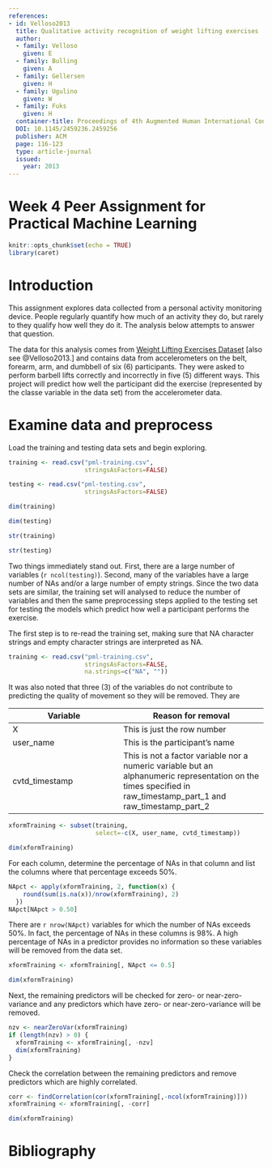 ```yaml
---
references:
- id: Velloso2013
  title: Qualitative activity recognition of weight lifting exercises
  author:
  - family: Velloso
    given: E
  - family: Bulling
    given: A
  - family: Gellersen
    given: H
  - family: Ugulino
    given: W
  - family: Fuks
    given: H
  container-title: Proceedings of 4th Augmented Human International Conference
  DOI: 10.1145/2459236.2459256
  publisher: ACM
  page: 116-123
  type: article-journal
  issued:
    year: 2013
---
```


Week 4 Peer Assignment for Practical Machine Learning
=====================================================

```r
knitr::opts_chunk$set(echo = TRUE)
library(caret)
```

# Introduction

This assignment explores data collected from a personal activity monitoring
device. People regularly quantify how much of an activity they do, but
rarely to they qualify how well they do it. The analysis below attempts to
answer that question.

The data for this analysis comes from [Weight Lifting Exercises Dataset](http://web.archive.org/web/20161224072740/http:/groupware.les.inf.puc-rio.br/har)
[also see @Velloso2013.] and contains data from accelerometers on the
belt, forearm, arm, and dumbbell of six (6) participants. They were asked
to perform barbell lifts correctly and incorrectly in five (5) different
ways. This project will predict how well the participant did the exercise
(represented by the classe variable in the data set) from the accelerometer
data.

# Examine data and preprocess

Load the training and testing data sets and begin exploring.

```r
training <- read.csv("pml-training.csv",
                     stringsAsFactors=FALSE)

testing <- read.csv("pml-testing.csv",
                     stringsAsFactors=FALSE)

dim(training)

dim(testing)

str(training)

str(testing)
```

Two things immediately stand out. First, there are a large number of variables
(`r ncol(testing)`). Second, many of the variables have a large number of NAs
and/or a large number of empty strings. Since the two data sets are similar,
the training set will analysed to reduce the number of variables and then the
same preprocessing steps applied to the testing set for testing the models
which predict how well a participant performs the exercise.

The first step is to re-read the training set, making sure that NA character
strings and empty character strings are interpreted as NA.

```r
training <- read.csv("pml-training.csv",
                     stringsAsFactors=FALSE,
                     na.strings=c("NA", ""))
```

It was also noted that three (3) of the variables do not contribute to
predicting the quality of movement so they will be removed. They are

Variable       | Reason for removal
-------------- | ------------------
X              | This is just the row number
user_name      | This is the participant's name
cvtd_timestamp | This is not a factor variable nor a numeric variable but an alphanumeric representation on the times specified in raw_timestamp_part_1 and raw_timestamp_part_2

```r
xformTraining <- subset(training,
                        select=-c(X, user_name, cvtd_timestamp))

dim(xformTraining)
```

For each column, determine the percentage of NAs in that column and list
the columns where that percentage exceeds 50%.

```r
NApct <- apply(xformTraining, 2, function(x) {
    round(sum(is.na(x))/nrow(xformTraining), 2)
  })
NApct[NApct > 0.50]
```

There are `r nrow(NApct)` variables for which the number of NAs exceeds 50%.
In fact, the percentage of NAs in these columns is 98%. A high percentage of
NAs in a predictor provides no information so these variables will be
removed from the data set.

```r
xformTraining <- xformTraining[, NApct <= 0.5]

dim(xformTraining)
```

Next, the remaining predictors will be checked for zero- or
near-zero-variance and any predictors which have zero- or
near-zero-variance will be removed.

```r
nzv <- nearZeroVar(xformTraining)
if (length(nzv) > 0) {
  xformTraining <- xformTraining[, -nzv]
  dim(xformTraining)
}
```

Check the correlation between the remaining predictors and remove
predictors which are highly correlated.

```r
corr <- findCorrelation(cor(xformTraining[,-ncol(xformTraining)]))
xformTraining <- xformTraining[, -corr]

dim(xformTraining)
```


# Bibliography


